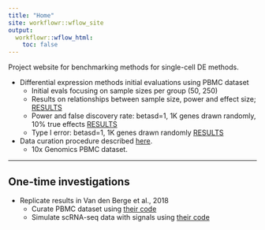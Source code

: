 ```yaml
---
title: "Home"
site: workflowr::wflow_site
output:
  workflowr::wflow_html:
    toc: false
---
```


Project website for benchmarking methods for single-cell DE methods. 

* Differential expression methods initial evaluations using PBMC dataset
    * Initial evals focusing on sample sizes per group (50, 250)
    * Results on relationships between sample size, power and effect size; [RESULTS](eval_initial.html)
    * Power and false discovery rate: betasd=1, 1K genes drawn randomly, 10% true effects [RESULTS](eval_initial_power.html)
    * Type I error: betasd=1, 1K genes drawn randomly [RESULTS](eval_initial_type1.html)




* Data curation procedure described [here](../dsc/data/README.md).
    * 10x Genomics PBMC dataset. 

---

## One-time investigations

* Replicate results in Van den Berge et al., 2018
    * Curate PBMC dataset using [their code](pbmc_berge_null.html)
    * Simulate scRNA-seq data with signals using [their code](sim_power_berge_pbmc.html)
    
    


    

